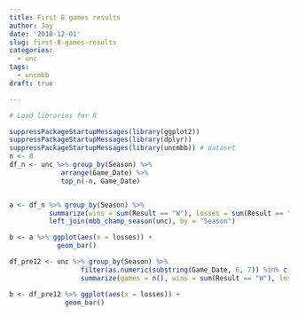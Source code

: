 ```yaml
---
title: First 8 games results
author: Jay
date: '2018-12-01'
slug: first-8-games-results
categories:
  - unc
tags:
  - uncmbb
draft: true

---
```



```r
# Load libraries for R

suppressPackageStartupMessages(library(ggplot2))
suppressPackageStartupMessages(library(dplyr))
suppressPackageStartupMessages(library(uncmbb)) # dataset
n <- 8
df_n <- unc %>% group_by(Season) %>% 
             arrange(Game_Date) %>%
             top_n(-n, Game_Date)


a <- df_n %>% group_by(Season) %>%
          summarize(wins = sum(Result == "W"), losses = sum(Result == "L")) %>%
          left_join(mbb_champ_season(unc), by = "Season") 

b <- a %>% ggplot(aes(x = losses)) +
            geom_bar()


```

```r
df_pre12 <- unc %>% group_by(Season) %>%
                  filter(as.numeric(substring(Game_Date, 6, 7)) %in% c(10, 11)) %>%
                  summarize(games = n(), wins = sum(Result == "W"), losses = sum(Result == "L"))

b <- df_pre12 %>% ggplot(aes(x = losses)) + 
              geom_bar()
```